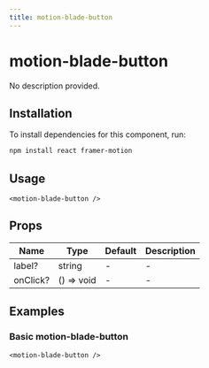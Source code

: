 ```yaml
---
title: motion-blade-button
---
```


# motion-blade-button

No description provided.

## Installation
To install dependencies for this component, run:
```bash
npm install react framer-motion
```

## Usage
```tsx
<motion-blade-button />
```

## Props
| Name      | Type     | Default | Description                 |
|-----------|----------|---------|-----------------------------|
| label? | string | - | - |
| onClick? | () => void | - | - |

## Examples

### Basic motion-blade-button
```tsx
<motion-blade-button />
```

